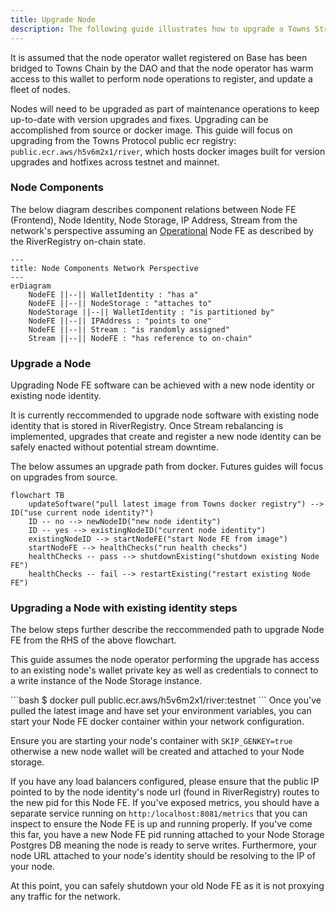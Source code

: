 ```yaml
---
title: Upgrade Node
description: The following guide illustrates how to upgrade a Towns Stream Node on Towns Chain in Testnet. The Mainnet guide follows from this guide with modifications to contract addresses and rpc url for Towns Chain. 
---
```


<Note>It is assumed that the node operator wallet registered on Base has been bridged to Towns Chain by the DAO and that the node operator has warm access to this wallet to perform node operations to register, and update a fleet of nodes.</Note>

Nodes will need to be upgraded as part of maintenance operations to keep up-to-date with version upgrades and fixes. Upgrading can be accomplished from source or docker image. This guide will focus on upgrading from the Towns Protocol public ecr registry: `public.ecr.aws/h5v6m2x1/river`, which hosts docker images built for version upgrades and hotfixes across testnet and mainnet.

### Node Components

The below diagram describes component relations between Node FE (Frontend), Node Identity, Node Storage, IP Address, Stream from the network's perspective assuming an [Operational](https://github.com/towns-protocol/towns/blob/main/packages/contracts/src/river/registry/libraries/RegistryStorage.sol#L33) Node FE as described by the RiverRegistry on-chain state.

```mermaid
---
title: Node Components Network Perspective
---
erDiagram
    NodeFE ||--|| WalletIdentity : "has a"
    NodeFE ||--|| NodeStorage : "attaches to"
    NodeStorage ||--|| WalletIdentity : "is partitioned by"
    NodeFE ||--|| IPAddress : "points to one"
    NodeFE ||--|| Stream : "is randomly assigned"
    Stream ||--|| NodeFE : "has reference to on-chain"
```

### Upgrade a Node

Upgrading Node FE software can be achieved with a new node identity or existing node identity. 

<Note>It is currently reccommended to upgrade node software with existing node identity that is stored in RiverRegistry. Once Stream rebalancing is implemented, upgrades that create and register a new node identity can be safely enacted without potential stream downtime.</Note>

The below assumes an upgrade path from docker. Futures guides will focus on upgrades from source. 

```mermaid
flowchart TB
    updateSoftware("pull latest image from Towns docker registry") --> ID("use current node identity?")
    ID -- no --> newNodeID("new node identity")
    ID -- yes --> existingNodeID("current node identity")
    existingNodeID --> startNodeFE("start Node FE from image")
    startNodeFE --> healthChecks("run health checks")
    healthChecks -- pass --> shutdownExisting("shutdown existing Node FE")
    healthChecks -- fail --> restartExisting("restart existing Node FE")
```

### Upgrading a Node with existing identity steps

The below steps further describe the reccommended path to upgrade Node FE from the RHS of the above flowchart. 

<Note>This guide assumes the node operator performing the upgrade has access to an existing node's wallet private key as well as credentials to connect to a write instance of the Node Storage instance.</Note>

<Steps>
  <Step title="Pull latest river image">
  ```bash
  $ docker pull public.ecr.aws/h5v6m2x1/river:testnet
  ```
  </Step>
  <Step title="Start Node FE">
  Once you've pulled the latest image and have set your environment variables, you can start your Node FE docker container within your network configuration.

  <Warning>Ensure you are starting your node's container with `SKIP_GENKEY=true` otherwise a new node wallet will be created and attached to your Node storage.</Warning>

  If you have any load balancers configured, please ensure that the public IP pointed to by the node identity's node url (found in RiverRegistry) routes to the new pid for this Node FE.
  </Step>
  <Step title="Run health checks">
  If you've exposed metrics, you should have a separate service running on `http:/localhost:8081/metrics` that you can inspect to ensure the Node FE is up and running properly.
  </Step>
  <Step title="Shutdown old Node FE">
  If you've come this far, you have a new Node FE pid running attached to your Node Storage Postgres DB meaning the node is ready to serve writes. Furthermore, your node URL attached to your node's identity should be resolving to the IP of your node.

  At this point, you can safely shutdown your old Node FE as it is not proxying any traffic for the network.
  </Step>
</Steps>